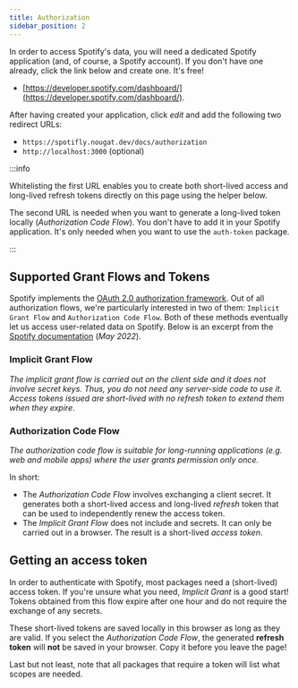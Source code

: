 ```yaml
---
title: Authorization
sidebar_position: 2
---
```


In order to access Spotify's data, you will need a dedicated Spotify application (and, of course, a Spotify account). If you don't have one already, click the link below and create one. It's free!

- [https://developer.spotify.com/dashboard/](https://developer.spotify.com/dashboard/).

After having created your application, click _edit_ and add the following two redirect URLs:

- `https://spotifly.nougat.dev/docs/authorization`
- `http://localhost:3000` (optional)

:::info

Whitelisting the first URL enables you to create both short-lived access and long-lived refresh tokens directly on this page using the helper below.

The second URL is needed when you want to generate a long-lived token locally (_Authorization Code Flow_). You don't have to add it in your Spotify application. It's only needed when you want to use the `auth-token` package.

:::

## Supported Grant Flows and Tokens

Spotify implements the [OAuth 2.0 authorization framework](https://www.rfc-editor.org/rfc/rfc6749). Out of all authorization flows, we're particularly interested in two of them: `Implicit Grant Flow` and `Authorization Code Flow`. Both of these methods eventually let us access user-related data on Spotify. Below is an excerpt from the [Spotify documentation](https://developer.spotify.com/documentation/general/guides/authorization/) (_May 2022_).

### Implicit Grant Flow

_The implicit grant flow is carried out on the client side and it does not involve secret keys. Thus, you do not need any server-side code to use it. Access tokens issued are short-lived with no refresh token to extend them when they expire_.

### Authorization Code Flow

_The authorization code flow is suitable for long-running applications (e.g. web and mobile apps) where the user grants permission only once._

In short:

- The _Authorization Code Flow_ involves exchanging a client secret. It generates both a short-lived access and long-lived _refresh_ token that can be used to independently renew the access token.
- The _Implicit Grant Flow_ does not include and secrets. It can only be carried out in a browser. The result is a short-lived _access token_.

## Getting an access token

In order to authenticate with Spotify, most packages need a (short-lived) access token. If you're unsure what you need, _Implicit Grant_ is a good start! Tokens obtained from this flow expire after one hour and do not require the exchange of any secrets.

These short-lived tokens are saved locally in this browser as long as they are valid. If you select the _Authorization Code Flow_, the generated **refresh token** will **not** be saved in your browser. Copy it before you leave the page!

Last but not least, note that all packages that require a token will list what scopes are needed.


<AuthTokenForm />
